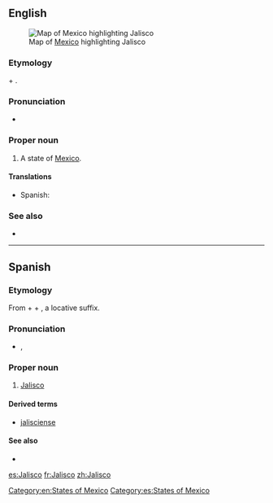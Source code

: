 ==English==
[[File:Mexico map, MX-JAL.svg|thumb|Map of [[Mexico]] highlighting Jalisco]]
===Etymology===
{{etyl|nah}} {{term|xalli||sand|lang=nah}} + {{term|ixtli||face, plain|lang=nah}}.

===Pronunciation===
* {{rhymes|ɪskəʊ}}

===Proper noun===
{{en-proper noun}}

# A state of [[Mexico]].

====Translations====
{{trans-top|state of Mexico}}
*Spanish: {{t+|es|Jalisco|m}}
{{trans-mid}}
{{trans-bottom}}

===See also===
*{{pedialite}}

[[Category:en:States of Mexico]]

----

==Spanish==
{{wikipedia|lang=es}}
===Etymology===
From {{etyl|nci|es}} {{term|xalli|xālli|sand|lang=nci}} + {{term|ixtli|īxtli|face, surface|lang=nci}} + {{term|-co|lang=nci}}, a locative suffix.

===Pronunciation===
* {{IPA|/xa.ˈlis.ko/|lang=es}}, {{X-SAMPA|/xa."lis.ko/|lang=es}}

===Proper noun===
{{es-proper noun|m}}

# [[#English|Jalisco]]

====Derived terms====
* [[jalisciense]]

====See also====
* {{pedialite|lang=es}}

[[Category:es:States of Mexico]]

[[es:Jalisco]]
[[fr:Jalisco]]
[[zh:Jalisco]]